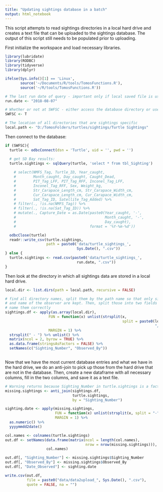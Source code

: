 ```yaml
---
title: "Updating sightings database in a batch"
output: html_notebook
---
```


This script attempts to read sightings directories in a local hard drive and creates a text file that can be uploaded to the sightings database. The output of this script still needs to be populated prior to uploading. 

First initialize the workspace and load necessary libraries.
```r
library(lubridate)
library(RODBC)
library(tidyverse)
library(dplyr)

ifelse(Sys.info()[1] == 'Linux',
       source('~/Documents/R/tools/TomosFunctions.R'),
       source('~/R/tools/TomosFunctions.R'))

# The last run date of query - important only if local saved file is used - see below
run.date <- "2018-08-07"

# Whether or not at SWFSC - either access the database directory or use a saved file.
SWFSC <- T

# The location of all directories that are sightings specific
local.path <- "D:/TomosFolders/turtles/sightings/Turtle Sightings"
```

Then connect to the database:
```r
if (SWFSC){
  turtle <- odbcConnect(dsn = 'Turtle', uid = '', pwd = '')

  # get SD Bay results:
  turtle.sightings <- sqlQuery(turtle, 'select * from tbl_Sighting') 
  
    # select(NMFS_Tag, Turtle_ID, Year_caught,
    #        Month_caught, Day_caught, Caught_Dead,
    #        PIT_Tag_LFF, PIT_Tag_RFF, Inconel_Tag_LFF,
    #        Inconel_Tag_RFF, Sex, Weight_kg,
    #        Str_Carapace_Length_cm, Str_Carapace_Width_cm,
    #        Cur_Carapace_Length_cm, Cur_Carapace_Width_cm,
    #        Sat_Tag_ID, Satellite_Tag_Added) %>%
    # filter(., !is.na(NMFS_Tag)) %>%
    # filter(., !is.na(Sat_Tag_ID)) %>%
    # mutate(., Capture_Date = as.Date(paste0(Year_caught, '-',
    #                                         Month_caught, '-',
    #                                         Day_caught),
    #                                  format = '%Y-%m-%d'))

  odbcClose(turtle)
  readr::write_csv(turtle.sightings, 
                   path = paste0('data/turtle_sightings_', 
                                 Sys.Date(), ".csv"))
} else {
  turtle.sightings <- read.csv(paste0('data/turtle_sightings_', 
                                 run.date, ".csv"))
}
```

Then look at the directory in which all sightings data are stored in a local hard drive.

```r
local.dir <- list.dirs(path = local.path, recursive = FALSE)

# find all directory names, split them by the path name so that only sighting number
# and name of the observer are kept. Then, split those into two fields and
# name them correctly
sightings.df <- apply(as.array(local.dir), 
                    FUN = function(x) unlist(strsplit(x, 
                                                      split = paste0(local.path,
                                                                     "/")))[2], 
                    MARGIN = 1) %>%
  strsplit(" - ") %>% unlist() %>%
  matrix(ncol = 2, byrow = TRUE) %>%
  as.data.frame(stringsAsFactors = FALSE) %>% 
  setNames(c("Sighting_Number", "Observed_By"))
  
```

Now that we have the most current database entries and what we have in the hard drive, we do an anti-join to pick up those from the hard drive that are not in the database. Then, create a new dataframe with all necessary columns, fill in the two columns, and save it as a text file.

```r
# Warning returns because Sighting_Number in turtle.sightings is a factor variable.
missing.sightings <- anti_join(sightings.df, 
                               turtle.sightings, 
                               by = "Sighting_Number")

sighting.date <- apply(missing.sightings, 
                       FUN = function(x) unlist(strsplit(x, split = "-"))[1], 
                       MARGIN = 1) %>%
  as.numeric() %>%
  yyyymmdd2date()

col.names <- colnames(turtle.sightings)
out.df <- setNames(data.frame(matrix(ncol = length(col.names),
                                     nrow = nrow(missing.sightings))), 
                   col.names)

out.df[, "Sighting_Number"] <- missing.sightings$Sighting_Number
out.df[, "Observed_By"] <- missing.sightings$Observed_By
out.df[, "Date_Observed"] <- sighting.date

write.csv(out.df, 
          file = paste0("data/data2upload_", Sys.Date(), ".csv"),
          quote = FALSE, na = "")
```
